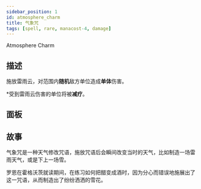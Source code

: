 ```yaml
---
sidebar_position: 1
id: atmosphere_charm
title: 气象咒
tags: [spell, rare, manacost-4, damage]
---
```


Atmosphere Charm

<!--truncate-->



<CardBasics cardKey={id}/>


## 描述

施放雷雨云，对范围内**随机**敌方单位造成**单体**伤害。

*受到雷雨云伤害的单位将被**减疗**。

## 面板


<LevelComponent/>


<CardDynamicTable cardKey={id}/>


<CardComplexTable cardKey={id}/>





## 故事

气象咒是一种天气修改咒语，施放咒语后会瞬间改变当时的天气，比如制造一场雷雨天气，或是下上一场雪。

罗恩在霍格沃茨就读期间，在练习如何把醋变成酒时，因为分心而错误地施展出了这一咒语，从而制造出了纷纷洒洒的雪花。



